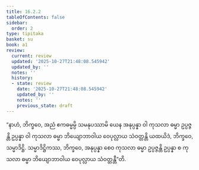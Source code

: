 ```yaml
---
title: 16.2.2
tableOfContents: false
sidebar:
  order: 2
type: tipitaka
basket: su
book: a1
review:
  current: review
  updated: '2025-10-27T21:48:08.545942'
  updated_by: ''
  notes: ''
  history:
  - state: review
    date: '2025-10-27T21:48:08.545942'
    updated_by: ''
    notes: ''
    previous_state: draft
---
```



<ReviewStatus review={frontmatter.review} showDetails={true} />

<HypothesisAnnotation frontmatter={frontmatter} />

<DynamicBreadcrumb />

<Division number="299" book="a1" e="ch" v="15" p="32">

<Paragraph number="387" book="a1">
“နာဟံ, ဘိက္ခဝေ, အညံ ဧကဓမ္မမ္ပိ သမနုပဿာမိ ယေန အနုပ္ပန္နာ ဝါ ကုသလာ ဓမ္မာ ဥပ္ပဇ္ဇန္တိ ဥပ္ပန္နာ ဝါ ကုသလာ ဓမ္မာ ဘိယျောဘာဝါယ ဝေပုလ္လာယ သံဝတ္တန္တိ ယထယိဒံ, ဘိက္ခဝေ, သမ္မာဒိဋ္ဌိ. သမ္မာဒိဋ္ဌိကဿ, ဘိက္ခဝေ, အနုပ္ပန္နာ စေဝ ကုသလာ ဓမ္မာ ဥပ္ပဇ္ဇန္တိ ဥပ္ပန္နာ စ ကုသလာ ဓမ္မာ ဘိယျောဘာဝါယ ဝေပုလ္လာယ သံဝတ္တန္တီ”တိ.
</Paragraph>
</Division>
